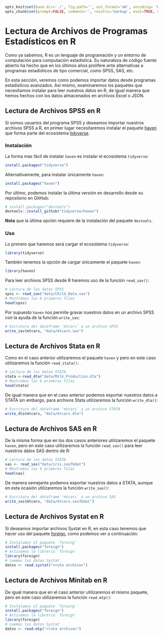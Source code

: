 ```r
opts_knit$set(base.dir='./', fig.path='', out.format='md', encoding= 'UTF-8')
opts_chunk$set(prompt=FALSE, comment='', results='markup', eval=TRUE, echo=TRUE)
```



# Lectura de Archivos de Programas Estadísticos en R

Como ya sabemos, R es un lenguaje de programación y un entorno de computación para computación estadística. Su naturaleza de código fuente abierto ha hecho que en los últimos años prolifere ante alternativas a programas estadísticos de tipo comercial, como SPSS, SAS, etc.

En esta sección, veremos como podemos importar datos desde programas estadísticos avanzados. Así mismo, examinaremos los paquetes que necesitamos instalar para leer nuestros datos en R, de igual manera que hemos hechos con los datos almacenados en archivos Excel o JSON.

## Lectura de Archivos SPSS en R

Si somos usuarios del programa SPSS y deseamos importar nuestros archivos SPSS a R, en primer lugar necesitaremos instalar el paquete [haven](http://haven.tidyverse.org/) que forma parte del ecosistema [tidyverse](http://tidyverse.org/). 

### Instalación

La forma mas fácil de instalar `haven` es instalar el ecosistema
`tidyverse`:

```r
install.packages("tidyverse")
```

Alternativamente, para instalar únicamente `haven`:

```r
install.packages("haven")
```

Por último, podemos instalar la última versión en desarrollo desde su repositorio en GitHub:

```r
# install.packages("devtools")
devtools::install_github("tidyverse/haven")
```

__Nota__ que la última opción requiere de la instalación del paquete `devtools`.

### Uso

Lo primero que haremos será cargar el ecosistema `tidyverse`:

```r
library(tidyverse)
```

También tenemos la opción de cargar únicamente el paquete `haven`:

```r
library(haven)
```


Para leer archivos SPSS desde R haremos uso de la función `read_sav()`:

```r
# Lectura de los datos SPSS
spss <- read_sav("data/Child_Data.sav")
# Mostramos las 6 primeras filas
head(spss)
```

Por supuesto `haven` nos permite gravar nuestros datos en un archivo SPSS con la ayuda de la función `write_sas`:

```r
# Escritura del dataframe `mtcars` a un archivo SPSS
write_sav(mtcars, "data/mtcars.sav")
```


## Lectura de Archivos Stata en R

Como en el caso anterior utilizaremos el paquete `haven` y pero en este caso utilizaremos la función `read_stata()`:


```r
# Lectura de los datos STATA
stata <-read_dta("data/Milk_Production.dta")
# Mostramos las 6 primeras filas
head(stata)
```

De igual manera que en el caso anterior podemos exportar nuestros datos a STATA sin embargo, para archivos Stata utilizaremos la función  `write_dta()`:

```r
# Escritura del dataframe `mtcars` a un archivo STATA
write_dta(mtcars, "data/mtcars.dta")
```



## Lectura de Archivos SAS en R

De la misma forma que en los dos casos anteriores utilizaremos el paquete `haven`, pero en este caso utilizaremos la función `read_sas()` para leer nuestros datos SAS dentro de R:

```r
# Lectura de los datos STATA
sas <- read_sas("data/iris.sas7bdat")
# Mostramos las 6 primeras filas
head(sas)
```

De manera semejante podemos exportar nuestros datos a STATA, aunque en esta ocasión utilizaremos la función `write_sas()`:

```r
# Escritura del dataframe `mtcars` a un archivo SAS
write_sas(mtcars, "data/mtcars.sas7bdat")
```



## Lectura de Archivos Systat en R

Si deseamos importar archivos Systat en R, en esta caso tenemos que hacer uso del paquete [foreign](https://cran.r-project.org/web/packages/foreign/foreign.pdf), como podemos ver a continuación:


```r
# Instalamos el paquete `foreing`
install.packages("foreign")
# Activamos la libreria `foreign`
library(foreign)
# Leemos los datos Systat
datos <- read.systat("<ruta archivo>")
```

## Lectura de Archivos Minitab en R

De igual manera que en el caso anterior utilizaremos el mismo paquete, pero en este caso utilizaremos la función `read.mtp()`:

```r
# Instalamos el paquete `foreing`
install.packages("foreign")
# Activamos la libreria `foreign`
library(foreign)
# Leemos los datos Systat
datos <- read.mtp("<ruta archivo>")
```



















